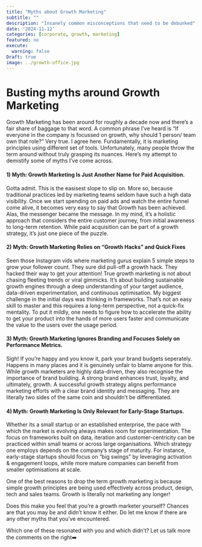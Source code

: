 ```yaml
---
title: "Myths about Growth Marketing"
subtitle: ""
description: "Insanely common misconceptions that need to be debunked"
date: '2024-11-12'
categories: [corporate, growth, marketing]
featured: no
execute:
  warning: false
Draft: true
image: ../growth-office.jpg
---
```


# Busting myths around Growth Marketing

Growth Marketing has been around for roughly a decade now and there's a fair share of baggage to that word. A common phrase I've heard is "If everyone in the company is focussed on growth, why should 1 person/ team own that role?" Very true. I agree here. Fundamentally, it is marketing principles using different set of tools. Unfortunately, many people throw the term around without truly grasping its nuances. Here's my attempt to demistify some of myths I've come across.

#### 1) Myth: Growth Marketing Is Just Another Name for Paid Acquisition.

Gotta admit. This is the easisest slope to slip on. More so, because traditional practices led by marketing teams seldom have such a high data visibility. Once we start spending on paid ads and watch the entire funnel come alive, it becomes very easy to say that Growth has been achieved. Alas, the messenger became the message. In my mind, it's a holistic approach that considers the entire customer journey, from initial awareness to long-term retention. While paid acquisition can be part of a growth strategy, it's just one piece of the puzzle.

#### 2) Myth: Growth Marketing Relies on "Growth Hacks" and Quick Fixes

Seen those Instagram vids where marketing gurus explain 5 simple steps to grow your follower count. They sure did pull-off a growth hack. They hacked their way to get your attention! True growth marketing is not about chasing fleeting trends or viral gimmicks. It's about building sustainable growth engines through a deep understanding of your target audience, data-driven experimentation, and continuous optimisation. My biggest challenge in the initial days was thinking in frameworks. That's not an easy skill to master and this requires a long-term perspective, not a quick-fix mentality. To put it mildly, one needs to figure how to accelerate the ability to get your product into the hands of more users faster and communicate the value to the users over the usage period.

#### 3) Myth: Growth Marketing Ignores Branding and Focuses Solely on Performance Metrics.

Sigh! If you're happy and you know it, park your brand budgets seperately. Happens in many places and it is genuinely unfair to blame anyone for this. While growth marketers are highly data-driven, they also recognise the importance of brand building. A strong brand enhances trust, loyalty, and ultimately, growth. A successful growth strategy aligns performance marketing efforts with a clear brand identity and messaging. They are literally two sides of the same coin and shouldn't be differentiated.

#### 4) Myth: Growth Marketing Is Only Relevant for Early-Stage Startups.

Whether its a small startup or an established enterprise, the pace with which the market is evolving always makes room for experimentation. The focus on frameworks built on data, iteration and customer-centricity can be practiced within small teams or across large organisations. Which strategy one employs depends on the company's stage of maturity. For instance, early-stage startups should focus on "big swings" by leveraging activation & engagement loops, while more mature companies can benefit from smaller optimisations at scale.

One of the best reasons to drop the term growth marketing is because simple growth principles are being used effectively across product, design, tech and sales teams. Growth is literally not marketing any longer!

Does this make you feel that you're a growth marketer yourself? Chances are that you may be and didn't know it either. Do let me know if there are any other myths that you've encountered.

Which one of these resonated with you and which didn't? Let us talk more the comments on the right➡️
